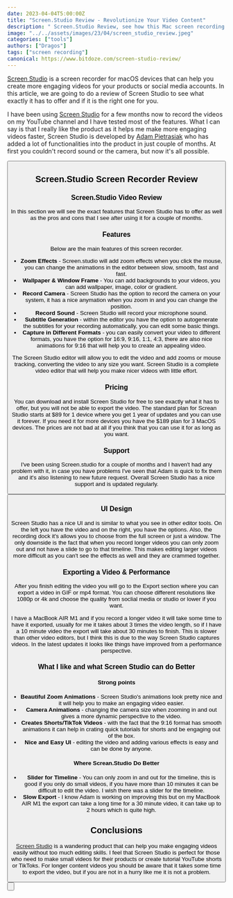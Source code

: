 ```yaml
---
date: 2023-04-04T5:00:00Z
title: "Screen.Studio Review - Revolutionize Your Video Content"
description: " Screen.Studio Review, see how this Mac screen recording tool can help you make more engaging videos"
image: "../../assets/images/23/04/screen_studio_review.jpeg"
categories: ["tools"]
authors: ["Dragos"]
tags: ["screen recording"]
canonical: https://www.bitdoze.com/screen-studio-review/
---
```



[Screen Studio](https://go.bitdoze.com/screen-studio) is a screen recorder for macOS devices that can help you create more engaging videos for your products or social media accounts. In this article, we are going to do a review of Screen Studio to see what exactly it has to offer and if it is the right one for you.

I have been using [Screen Studio](https://go.bitdoze.com/screen-studio) for a few months now to record the videos on my YouTube channel and I have tested most of the features. What I can say is that I really like the product as it helps me make more engaging videos faster, Screen Studio is developed by [Adam Pietrasiak](https://twitter.com/pie6k) who has added a lot of functionalities into the product in just couple of months. At first you couldn't record sound or the camera, but now it's all possible.

<Button
  link="https://go.bitdoze.com/screen-studio"
  text="Check Screen Studio"
/>

## Screen.Studio Screen Recorder Review

### Screen.Studio Video Review

<YouTubeEmbed
  url="https://www.youtube.com/embed/J9zGVtfMQi0"
  label="Screen.Studio Review"
/>

In this section we will see the exact features that Screen Studio has to offer as well as the pros and cons that I see after using it for a couple of months.

### Features

Below are the main features of this screen recorder.

- **Zoom Effects** - Screen.studio will add zoom effects when you click the mouse, you can change the animations in the editor between slow, smooth, fast and fast.
- **Wallpaper & Window Frame** - You can add backgrounds to your videos, you can add wallpaper, image, color or gradient.
- **Record Camera** - Screen Studio has the option to record the camera on your system, it has a nice anymation when you zoom in and you can change the position.
- **Record Sound** - Screen Studio will record your microphone sound.
- **Subtitle Generation** - within the editor you have the option to autogenerate the subtitles for your recording automatically, you can edit some basic things.
- **Capture in Different Formats** - you can easily convert your video to different formats, you have the option for 16:9, 9:16, 1:1, 4:3, there are also nice animations for 9:16 that will help you to create an appealing video.

The Screen Studio editor will allow you to edit the video and add zooms or mouse tracking, converting the video to any size you want. Screen Studio is a complete video editor that will help you make nicer videos with little effort.

### Pricing

You can download and install Screen Studio for free to see exactly what it has to offer, but you will not be able to export the video. The standard plan for Screan Studio starts at $89 for 1 device where you get 1 year of updates and you can use it forever. If you need it for more devices you have the $189 plan for 3 MacOS devices. The prices are not bad at all if you think that you can use it for as long as you want.

### Support

I've been using Screen.studio for a couple of months and I haven't had any problem with it, in case you have problems I've seen that Adam is quick to fix them and it's also listening to new future request. Overall Screen Studio has a nice support and is updated regularly.

<Button
  link="https://go.bitdoze.com/screen-studio"
  text="Check Screen Studio"
/>

### UI Design

Screen Studio has a nice UI and is similar to what you see in other editor tools. On the left you have the video and on the right, you have the options. Also, the recording dock it's allows you to choose from the full screen or just a window. The only downside is the fact that when you record longer videos you can only zoom out and not have a slide to go to that timeline. This makes editing larger videos more difficult as you can't see the effects as well and they are crammed together.

<Picture
  src={img1}
  alt="Screen Studio Interface"
/>

### Exporting a Video & Performance

After you finish editing the video you will go to the Export section where you can export a video in GIF or mp4 format. You can choose different resolutions like 1080p or 4k and choose the quality from soclial media or studio or lower if you want.

I have a MacBook AIR M1 and if you record a longer video it will take some time to have it exported, usually for me it takes about 3 times the video length, so if I have a 10 minute video the export will take about 30 minutes to finish. This is slower than other video editors, but I think this is due to the way Screen Studio captures videos. In the latest updates it looks like things have improved from a performance perspective.

<Picture
  src={img2}
  alt="Screen Studio Export"
/>

### What I like and what Screen Studio can do Better

#### Strong points

- **Beautiful Zoom Animations** - Screen Studio's animations look pretty nice and it will help you to make an engaging video easier.
- **Camera Animations** - changing the camera size when zooming in and out gives a more dynamic perspective to the video.
- **Creates Shorts/TikTok Videos** - with the fact that the 9:16 format has smooth animations it can help in crating quick tutorials for shorts and be engaging out of the box.
- **Nice and Easy UI** - editing the video and adding various effects is easy and can be done by anyone.

#### Where Screan.Studio Do Better

- **Slider for Timeline** - You can only zoom in and out for the timeline, this is good if you only do small videos, if you have more than 10 minutes it can be difficult to edit the video. I wish there was a slider for the timeline.
- **Slow Export** - I know Adam is working on improving this but on my MacBook AIR M1 the export can take a long time for a 30 minute video, it can take up to 2 hours which is quite high.

## Conclusions

[Screen Studio](https://go.bitdoze.com/screen-studio) is a wandering product that can help you make engaging videos easily without too much editing skills. I feel that Screen Studio is perfect for those who need to make small videos for their products or create tutorial YouTube shorts or TikToks. For longer content videos you should be aware that it takes some time to export the video, but if you are not in a hurry like me it is not a problem.

<Button
  link="https://go.bitdoze.com/screen-studio"
  text="Check Screen Studio"
/>
